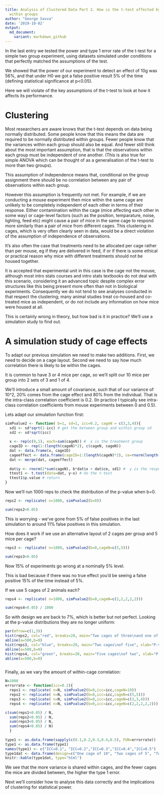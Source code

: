 ```yaml
---
title: Analysis of Clustered Data Part 2. How is the t-test affected by clustering
  within groups
author: "George Savva"
date: '2019-10-02'
output: 
  md_document:
    variant: markdown_github
---
```


In the last entry we tested the power and type 1 error rate of the t-test for a simple two group experiment, using datasets simulated under conditions that perfectly matched the assumptions of the test.

We showed that the power of our experiment to detect an effect of 10g was 56%, and that under H0 we got a false positive result 5% of the time (defining statistical significance at p<0.05).

Here we will violate of the key assumptions of the t-test to look at how it affects its performance.

# Clustering

Most researchers are aware knows that the t-test depends on data being normally distributed.  Some people know that this means the data are required to be normally distributed within groups.  Fewer people know that the variances within each group should also be equal.  And fewer still think about the most important assumption, that is that the observations within each group must be independent of one another.  (This is also true for simple ANOVA which can be thought of as a generalisation of the t-test to more than two groups).

This assumption of independence means that, conditional on the group assignment there should be no correlation between any pair of observations within each group.

However this assumption is frequently not met.  For example, if we are conducting a mouse experiment then mice within the same cage are unlikely to be completely independent of each other in terms of their response.  Either contamination within the cage (mice affecting each other in some way) or cage-level factors (such as the position, temparature, noise, lighting, feed etc) might cause a pair of mice in the same cage to respond more similarly than a pair of mice from different cages.  This clustering in cages, which is very often clearly seen in data, would be a direct violation of the assumption of independence of observations.

It's also often the case that treatments need to be allocated per cage rather than per mouse, eg if they are delivered in feed, if or if there is some ethical or practical reason why mice with different treatments should not be housed together.

It is accepted that experimental unit in this case is the cage not the mouse, although most intro stats courses and intro stats textbooks do not deal with this scenario, considering it an advanced topic despite complex error structures like this being present more often than not in biological experiments.  Consequently we do not tend to see analyses conducted in that respect the clustering; many animal studies treat co-housed and co-treated mice as independent, or do not include any information on how mice were housed at all.

This is certainly wrong in theory, but how bad is it in practice?  We'll use a simulation study to find out.

# A simulation study of cage effects

To adapt our previous simulation we need to make two additions.  First, we need to decide on a cage layout.  Second we need to say how much correlation there is likely to be within the cages.

It is common to have 3 or 4 mice per cage, so we'll split our 10 mice per group into 2 sets of 3 and 1 of 4.

We'll introduce a small amount of covariance, such that of our variance of 10^2, 20% comes from the cage effect and 80% from the individual.  That is the intra-class correlation coefficient is 0.2.  (In practice I typically see intra-class correlation coefficients from mouse experiments between 0 and 0.5).

Lets adapt our simulation function first:

``` r
simPvalue2 <- function( b=1, sd=1, icc=0.2, cageN = c(3,3,4)){
  sd1 <- sd*sqrt(1-icc) # get the between group and within group sd
  sd2 <- sd*sqrt(icc)
  
  x <- rep(c(0,1), each=sum(cageN)) #  x is the treatment group
  cageID <- rep(1:(length(cageN)*2), c(cageN, cageN))
  dat <- data.frame(x, cageID)
  cageeffect <- data.frame(cageID=1:(length(cageN)*2), ce=rnorm(length(cageN)*2, 0, sd2))
  dat <- merge(dat, cageeffect)
  
  dat$y <- rnorm(2*sum(cageN), b*dat$x + dat$ce, sd1) #  y is the response
  ttest1 <- t.test(data=dat, y~x) # do the t-test
  ttest1$p.value # return
}

``` 

Now we'll run 1000 reps to check the distribution of the p-value when b=0.

```r

reps2 <- replicate( n=1000, simPvalue2(b=0))

sum(reps2<0.05)

```

This is worrying - we've gone from 5% of false positives in the last simulation to around 11% false positives in this simulation.

How does it work if we use an alternative layout of 2 cages per group and 5 mice per cage?

``` r

reps3 <- replicate( n=1000, simPvalue2(b=0,cageN=c(5,5)))

sum(reps3<0.05)

``` 

Now 15% of experiments go wrong at a nominally 5% level.

This is bad because if there was no true effect you'd be seeing a false positive 15% of the time instead of 5%.

If we use 5 cages of 2 animals each?

``` r

reps4 <- replicate( n=1000, simPvalue2(b=0,cageN=c(2,2,2,2,2)))

sum(reps4<0.05) / 1000


``` 

So with design we are back to 7%, which is better but not perfect.  Looking at the p-value distributions they are no longer uniform:



``` r

par(mfrow=c(1,3))
hist(reps2, col="red", breaks=20, main="Two cages of three\nand one of four", xlab="P-value under H0", ylab="Frequency", freq=TRUE, ylim=c(0,1500))
abline(a=500,b=0)
hist(reps3, col="blue", breaks=20, main="Two cages\nof five", xlab="P-value under H0", ylab="Frequency",freq=TRUE, ylim=c(0,1500))
abline(a=500,b=0)
hist(reps4, col="green", breaks=20, main="Five cages\nof two", xlab="P-value under H0", ylab="Frequency",freq=TRUE, ylim=c(0,1500))
abline(a=500,b=0)



```

Finally, as we vary the amount of within-cage correlation:

``` r

N=1000
errorrate <- function(icc=0.2){
  reps1 <- replicate( n=N, simPvalue2(b=0,icc=icc,cageN=10))
  reps2 <- replicate( n=N, simPvalue2(b=0,icc=icc,cageN=c(5,5)))
  reps3 <- replicate( n=N, simPvalue2(b=0,icc=icc,cageN=c(3,3,4)))
  reps4 <- replicate( n=N, simPvalue2(b=0,icc=icc,cageN=c(2,2,2,2,2)))

c(sum(reps1<0.05) / N,
  sum(reps2<0.05) / N,
  sum(reps3<0.05) / N,
  sum(reps4<0.05) / N)
  }
  
type1 <- as.data.frame(sapply(c(0.1,0.2,0.3,0.4,0.5), FUN=errorrate))
type1 <- as.data.frame(type1)
names(type1) <- c("ICC=0.1", "ICC=0.2","ICC=0.3","ICC=0.4","ICC=0.5")
type1dat <- data.frame(design=c("One cage of 10", "Two cages of 5", "Two cages of 3 and one of 4", "Five cages of 2"),type1)
knitr::kable(type1dat, type="html")

```

We see that the more variance is shared within cages, and the fewer cages the mice are divided between, the higher the type 1 error.

Next we'll consider how to analyse this data correctly and the implications of clustering for statistical power.
